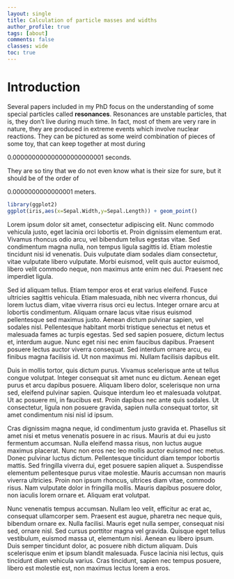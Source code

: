 ```yaml
---
layout: single
title: Calculation of particle masses and widths 
author_profile: true
tags: [about]
comments: false
classes: wide
toc: true
---
```


# Introduction

Several papers included in my PhD focus on the understanding of some special particles called **resonances**.
Resonances are unstable particles, that is, they don't live during much time.
In fact, most of them are very rare in nature, they are produced in extreme events which involve nuclear reactions.
They can be pictured as some weird combination of pieces of some toy, that can keep together at most during 

$0.000000000000000000000001$ seconds.

They are so tiny that we do not even know what is their size for sure, but it should be of the order of

$0.0000000000000001$ meters.

```r
library(ggplot2)
ggplot(iris,aes(x=Sepal.Width,y=Sepal.Length)) + geom_point()
```

Lorem ipsum dolor sit amet, consectetur adipiscing elit. Nunc commodo vehicula justo, eget lacinia orci lobortis et. Proin dignissim elementum erat. Vivamus rhoncus odio arcu, vel bibendum tellus egestas vitae. Sed condimentum magna nulla, non tempus ligula sagittis id. Etiam molestie tincidunt nisi id venenatis. Duis vulputate diam sodales diam consectetur, vitae vulputate libero vulputate. Morbi euismod, velit quis auctor euismod, libero velit commodo neque, non maximus ante enim nec dui. Praesent nec imperdiet ligula.

Sed id aliquam tellus. Etiam tempor eros et erat varius eleifend. Fusce ultricies sagittis vehicula. Etiam malesuada, nibh nec viverra rhoncus, dui lorem luctus diam, vitae viverra risus orci eu lectus. Integer ornare arcu at lobortis condimentum. Aliquam ornare lacus vitae risus euismod pellentesque sed maximus justo. Aenean dictum pulvinar sapien, vel sodales nisl. Pellentesque habitant morbi tristique senectus et netus et malesuada fames ac turpis egestas. Sed sed sapien posuere, dictum lectus et, interdum augue. Nunc eget nisi nec enim faucibus dapibus. Praesent posuere lectus auctor viverra consequat. Sed interdum ornare arcu, eu finibus magna facilisis id. Ut non maximus mi. Nullam facilisis dapibus elit.

Duis in mollis tortor, quis dictum purus. Vivamus scelerisque ante ut tellus congue volutpat. Integer consequat sit amet nunc eu dictum. Aenean eget purus et arcu dapibus posuere. Aliquam libero dolor, scelerisque non urna sed, eleifend pulvinar sapien. Quisque interdum leo et malesuada volutpat. Ut ac posuere mi, in faucibus est. Proin dapibus nec ante quis sodales. Ut consectetur, ligula non posuere gravida, sapien nulla consequat tortor, sit amet condimentum nisi nisl id ipsum.

Cras dignissim magna neque, id condimentum justo gravida et. Phasellus sit amet nisi et metus venenatis posuere in ac risus. Mauris at dui eu justo fermentum accumsan. Nulla eleifend massa risus, non luctus augue maximus placerat. Nunc non eros nec leo mollis auctor euismod nec metus. Donec pulvinar luctus dictum. Pellentesque tincidunt diam tempor lobortis mattis. Sed fringilla viverra dui, eget posuere sapien aliquet a. Suspendisse elementum pellentesque purus vitae molestie. Mauris accumsan non mauris viverra ultricies. Proin non ipsum rhoncus, ultrices diam vitae, commodo risus. Nam vulputate dolor in fringilla mollis. Mauris dapibus posuere dolor, non iaculis lorem ornare et. Aliquam erat volutpat.

Nunc venenatis tempus accumsan. Nullam leo velit, efficitur ac erat ac, consequat ullamcorper sem. Praesent est augue, pharetra nec neque quis, bibendum ornare ex. Nulla facilisi. Mauris eget nulla semper, consequat nisi sed, ornare nisl. Sed cursus porttitor magna vel gravida. Quisque eget tellus vestibulum, euismod massa ut, elementum nisi. Aenean eu libero ipsum. Duis semper tincidunt dolor, ac posuere nibh dictum aliquam. Duis scelerisque enim et ipsum blandit malesuada. Fusce lacinia nisi lectus, quis tincidunt diam vehicula varius. Cras tincidunt, sapien nec tempus posuere, libero est molestie est, non maximus lectus lorem a eros. 
